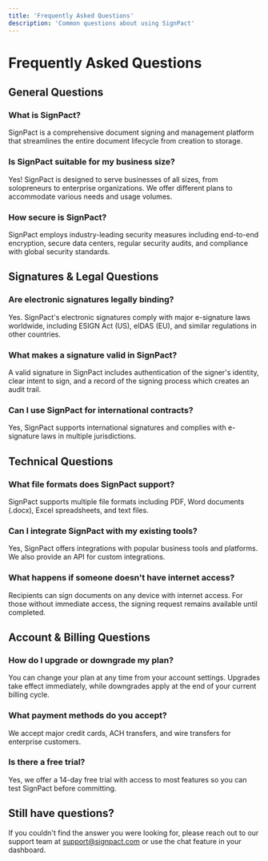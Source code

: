```yaml
---
title: 'Frequently Asked Questions'
description: 'Common questions about using SignPact'
---
```


# Frequently Asked Questions

## General Questions

### What is SignPact?
SignPact is a comprehensive document signing and management platform that streamlines the entire document lifecycle from creation to storage.

### Is SignPact suitable for my business size?
Yes! SignPact is designed to serve businesses of all sizes, from solopreneurs to enterprise organizations. We offer different plans to accommodate various needs and usage volumes.

### How secure is SignPact?
SignPact employs industry-leading security measures including end-to-end encryption, secure data centers, regular security audits, and compliance with global security standards.

## Signatures & Legal Questions

### Are electronic signatures legally binding?
Yes. SignPact's electronic signatures comply with major e-signature laws worldwide, including ESIGN Act (US), eIDAS (EU), and similar regulations in other countries.

### What makes a signature valid in SignPact?
A valid signature in SignPact includes authentication of the signer's identity, clear intent to sign, and a record of the signing process which creates an audit trail.

### Can I use SignPact for international contracts?
Yes, SignPact supports international signatures and complies with e-signature laws in multiple jurisdictions.

## Technical Questions

### What file formats does SignPact support?
SignPact supports multiple file formats including PDF, Word documents (.docx), Excel spreadsheets, and text files.

### Can I integrate SignPact with my existing tools?
Yes, SignPact offers integrations with popular business tools and platforms. We also provide an API for custom integrations.

### What happens if someone doesn't have internet access?
Recipients can sign documents on any device with internet access. For those without immediate access, the signing request remains available until completed.

## Account & Billing Questions

### How do I upgrade or downgrade my plan?
You can change your plan at any time from your account settings. Upgrades take effect immediately, while downgrades apply at the end of your current billing cycle.

### What payment methods do you accept?
We accept major credit cards, ACH transfers, and wire transfers for enterprise customers.

### Is there a free trial?
Yes, we offer a 14-day free trial with access to most features so you can test SignPact before committing.

## Still have questions?

If you couldn't find the answer you were looking for, please reach out to our support team at support@signpact.com or use the chat feature in your dashboard. 